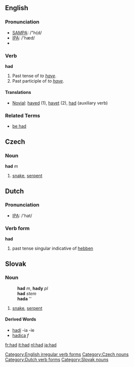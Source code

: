 ==English==

{{rank|it|for|as|16|had|you|not|be}}

=== Pronunciation ===
*[[w:SAMPA|SAMPA]]: /"h{d/
*[[w:IPA|IPA]]: /'hæd/
*{{audio|en-us-had.ogg|Audio (US)}}

===Verb===
'''had'''
# Past tense of ''to [[have]]''.
# Past participle of ''to [[have]]''.

====Translations====
{{top}}

{{mid}}
*[[Novial]]: [[haved]] (1), [[havet]] (2), [[had]] (auxiliary verb)

{{bottom}}

===Related Terms===
*[[be had]]

[[Category:English irregular verb forms]]

==Czech==
===Noun===
'''had''' ''m''

# [[snake]], [[serpent]]
[[Category:Czech nouns]]

==Dutch==
=== Pronunciation ===
*[[w:IPA|IPA]]: /'hat/

=== Verb form ===
'''had'''

# past tense singular indicative of [[hebben]]
[[Category:Dutch verb forms]]

==Slovak==
===Noun===
:'''had''' ''m'', '''hady''' ''pl''
:'''had''' ''stem''
:'''hada''' ''{{gensg}}
:{{decpat}} {{dub}}

#[[snake]], [[serpent]]

====Derived Words====
* [[hadí]] -ia -ie
* [[hadica#Slovak|hadica]] ''f''

[[Category:Slovak nouns]]

[[fr:had]]
[[it:had]]
[[nl:had]]
[[ja:had]]
